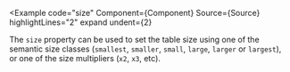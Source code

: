 
<Example
  code="size"
  Component={Component}
  Source={Source}
  highlightLines="2"
  expand
  undent={2}
>
  The `size` property can be used to set the table size using one of the
  semantic size classes (`smallest`, `smaller`, `small`, `large`, `larger`
  or `largest`), or one of the size multipliers (`x2`, `x3`, etc).
</Example>
